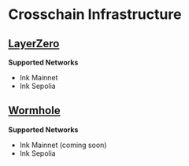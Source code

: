 # Crosschain Infrastructure

## [LayerZero](https://docs.layerzero.network/v2/home/getting-started/what-is-layerzero)

**Supported Networks**

- Ink Mainnet
- Ink Sepolia

## [Wormhole](https://wormhole.com/docs/)

**Supported Networks**

- Ink Mainnet (coming soon)
- Ink Sepolia
